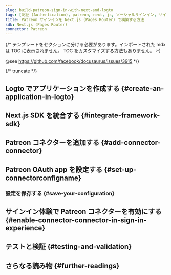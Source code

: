 ```yaml
---
slug: build-patreon-sign-in-with-next-and-logto
tags: [認証 (Authentication), patreon, next, js, ソーシャルサインイン, サインイン, ログイン]
title: Patreon サインインを Next.js (Pages Router) で構築する方法
sdk: Next.js (Pages Router)
connector: Patreon
---
```


{/*
  テンプレートをセクションに分ける必要があります。インポートされた mdx は TOC に表示されません。
  TOC をカスタマイズする方法もありません。 :-)

  @see https://github.com/facebook/docusaurus/issues/3915
*/}




{/* truncate */}

<Intro connector={connector} sdk="Next.js (Pages Router)" link="https://nextjs.org" />

## Logto でアプリケーションを作成する \{#create-an-application-in-logto}

<CreateApplication type="Traditional web" framework="Next.js" />

## Next.js SDK を統合する \{#integrate-framework-sdk}

<IntegrateSdk />

## Patreon コネクターを追加する \{#add-connector-connector}

<AddSocialConnector connector={connector} framework="Next.js" />

## Patreon OAuth app を設定する \{#set-up-connectorconfigname}

<ConnectorGuide />

### 設定を保存する \{#save-your-configuration}

<SaveYourConfiguration connector={connector} />

## サインイン体験で Patreon コネクターを有効にする \{#enable-connector-connector-in-sign-in-experience}

<EnableSocialConnector connector={connector} />

## テストと検証 \{#testing-and-validation}

<TestingAndValidation connector={connector} sdk="Next.js (Pages Router)" />

## さらなる読み物 \{#further-readings}

<FurtherReadings />
